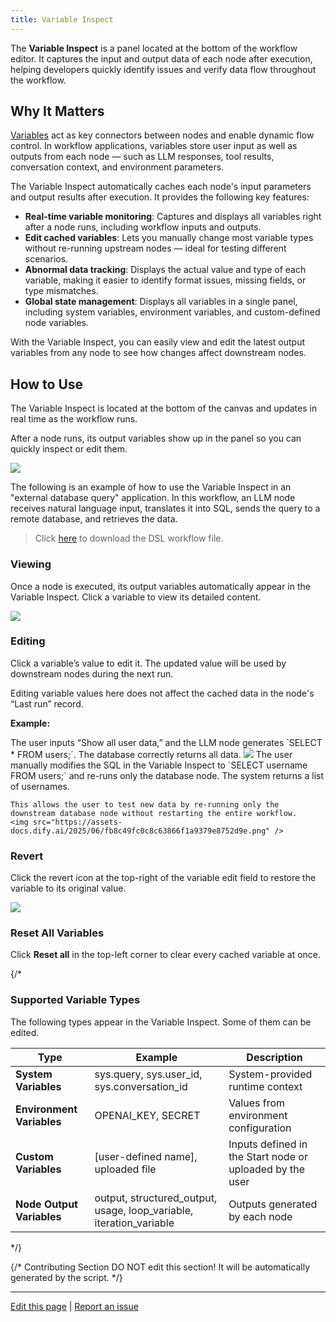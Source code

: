 ```yaml
---
title: Variable Inspect
---
```


The **Variable Inspect** is a panel located at the bottom of the workflow editor. It captures the input and output data of each node after execution, helping developers quickly identify issues and verify data flow throughout the workflow.

## Why It Matters

[Variables](/en/guides/workflow/variables) act as key connectors between nodes and enable dynamic flow control. In workflow applications, variables store user input as well as outputs from each node — such as LLM responses, tool results, conversation context, and environment parameters.

The Variable Inspect automatically caches each node's input parameters and output results after execution. It provides the following key features:

- **Real-time variable monitoring**: Captures and displays all variables right after a node runs, including workflow inputs and outputs.
- **Edit cached variables**: Lets you manually change most variable types without re-running upstream nodes — ideal for testing different scenarios.
- **Abnormal data tracking**: Displays the actual value and type of each variable, making it easier to identify format issues, missing fields, or type mismatches.
- **Global state management**: Displays all variables in a single panel, including system variables, environment variables, and custom-defined node variables.

With the Variable Inspect, you can easily view and edit the latest output variables from any node to see how changes affect downstream nodes.

## How to Use

The Variable Inspect is located at the bottom of the canvas and updates in real time as the workflow runs.

After a node runs, its output variables show up in the panel so you can quickly inspect or edit them.

![](https://assets-docs.dify.ai/2025/06/38f26d7339f64abfdfb6955b1c34f4ae.png)

The following is an example of how to use the Variable Inspect in an "external database query" application. In this workflow, an LLM node receives natural language input, translates it into SQL, sends the query to a remote database, and retrieves the data.

> Click [here](https://assets-docs.dify.ai/2025/06/ac4da5ed5506f8a34aae7f0b88323f37.yml) to download the DSL workflow file.

### Viewing

Once a node is executed, its output variables automatically appear in the Variable Inspect. Click a variable to view its detailed content.

![](https://assets-docs.dify.ai/2025/06/94a4741c25204db5fd1281ec475093d9.png)

### Editing

Click a variable’s value to edit it. The updated value will be used by downstream nodes during the next run.

<Info>
    Editing variable values here does not affect the cached data in the node's “Last run” record.
</Info>

**Example:**

<Steps>
  <Step title="Default Result">
    The user inputs “Show all user data,” and the LLM node generates `SELECT * FROM users;`. The database correctly returns all data.
    <img src="https://assets-docs.dify.ai/2025/06/dcf4b0048bf1ed802369ab10731a4848.png" />
  </Step>
  <Step title="After Editing the Variable">
    The user manually modifies the SQL in the Variable Inspect to `SELECT username FROM users;` and re-runs only the database node. The system returns a list of usernames.

    This allows the user to test new data by re-running only the downstream database node without restarting the entire workflow.
    <img src="https://assets-docs.dify.ai/2025/06/fb8c49fc0c8c63866f1a9379e8752d9e.png" />
  </Step>
</Steps>

### Revert

Click the revert icon at the top-right of the variable edit field to restore the variable to its original value.

![](https://assets-docs.dify.ai/2025/06/b713290543a0feb95ecab65336e97483.png)

### Reset All Variables

Click **Reset all** in the top-left corner to clear every cached variable at once.

{/*

### Supported Variable Types

The following types appear in the Variable Inspect. Some of them can be edited.

| Type                  | Example                                 | Description                                |
|-----------------------|-----------------------------------------|--------------------------------------------|
| **System Variables**   | sys.query, sys.user_id, sys.conversation_id | System-provided runtime context            |
| **Environment Variables** | OPENAI_KEY, SECRET                    | Values from environment configuration       |
| **Custom Variables**   | [user-defined name], uploaded file      | Inputs defined in the Start node or uploaded by the user |
| **Node Output Variables** | output, structured_output, usage, loop_variable, iteration_variable | Outputs generated by each node             |

*/}

{/*
Contributing Section
DO NOT edit this section!
It will be automatically generated by the script.
*/}

---

[Edit this page](https://github.com/langgenius/dify-docs/edit/main/en/guides/workflow/debug-and-preview/variable-inspect.mdx) | [Report an issue](https://github.com/langgenius/dify-docs/issues/new?title=Documentation%20Issue%3A%20ble-insp&body=%23%23%20Issue%20Description%0A%3C%21--%20Please%20briefly%20describe%20the%20issue%20you%20found%20--%3E%0A%0A%23%23%20Page%20Link%0Ahttps%3A%2F%2Fgithub.com%2Flanggenius%2Fdify-docs%2Fblob%2Fmain%2Fen/guides/workflow/debug-and-preview%2Fvariable-inspect.mdx%0A%0A%23%23%20Suggested%20Changes%0A%3C%21--%20If%20you%20have%20specific%20suggestions%20for%20changes%2C%20please%20describe%20them%20here%20--%3E%0A%0A%3C%21--%20Thank%20you%20for%20helping%20improve%20our%20documentation%21%20--%3E)

